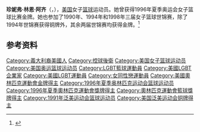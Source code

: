 '''珍妮弗·林恩·阿齐'''（{{lang-en|Jennifer Lynn Azzi}}，{{bd|1968年|8月31日|}}），[[美国|美国]]女子[[篮球|篮球]]运动员。她曾获得1996年夏季奥运会女子篮球比赛金牌。她也参加了1990年、1994年和1998年三届女子篮球世锦赛，除了1994年世锦赛获得铜牌外，其余两届世锦赛均获得金牌。<ref>{{Cite web|title=Jennifer Azzi|url=https://www.wbhof.com/famers/jennifer-azzi/|accessdate=2021-03-03|work=Women's Basketball Hall of Fame|language=en|archive-date=2021-02-25|archive-url=https://web.archive.org/web/20210225122332/https://www.wbhof.com/famers/jennifer-azzi/|dead-url=no}}</ref>

== 参考资料 ==
{{reflist}}

{{韦德奖}}
{{奈史密斯学院年度最佳女子球员}}
{{1996年夏季奥运会美国女子篮球阵容}}
{{1998年女篮世锦赛美国队阵容}}

{{Authority control}}
{{DEFAULTSORT:Azzi}}
[[Category:義大利裔美國人|Category:義大利裔美國人]]
[[Category:控球後衛|Category:控球後衛]]
[[Category:美国女子篮球运动员|Category:美国女子篮球运动员]]
[[Category:美国奥运篮球运动员|Category:美国奥运篮球运动员]]
[[Category:LGBT籃球運動員|Category:LGBT籃球運動員]]
[[Category:美國LGBT企業家|Category:美國LGBT企業家]]
[[Category:美國LGBT運動員|Category:美國LGBT運動員]]
[[Category:女同性戀運動員|Category:女同性戀運動員]]
[[Category:美國奧林匹克運動會金牌得主|Category:美國奧林匹克運動會金牌得主]]
[[Category:1996年夏季奥林匹克运动会篮球运动员|Category:1996年夏季奥林匹克运动会篮球运动员]]
[[Category:1996年夏季奧林匹克運動會獎牌得主|Category:1996年夏季奧林匹克運動會獎牌得主]]
[[Category:奧林匹克運動會籃球獎牌得主|Category:奧林匹克運動會籃球獎牌得主]]
[[Category:1991年泛美运动会篮球运动员|Category:1991年泛美运动会篮球运动员]]
[[Category:美国泛美运动会铜牌得主|Category:美国泛美运动会铜牌得主]]

{{美国人物小作品}}